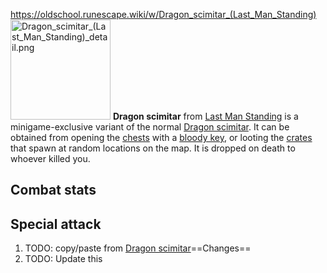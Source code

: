 https://oldschool.runescape.wiki/w/Dragon_scimitar_(Last_Man_Standing)
{{Infobox Item
|name = Dragon scimitar
|image = [[File:Dragon scimitar (Last Man Standing).png]]
|release = [[4 August]] [[2016]]
|update = Last Man Standing Beta and Splashing Restrictions  # TODO: Update this
|members = No
|quest = No
|tradeable = No
|placeholder = No
|equipable = Yes
|stackable = No
|noteable = Yes
|options = Wield, Drop   # TODO: Update this
|examine = A vicious, curved sword.
|value = 30
|alchable = No
|weight = 1.814
|id = 20406
}}
[[File:Dragon scimitar (Last Man Standing) detail.png|160px|left]]
'''Dragon scimitar''' from [[Last Man Standing]] is a minigame-exclusive variant of the normal [[Dragon scimitar]]. It can be obtained from opening the [[Chest (Last Man Standing)|chests]] with a [[bloody key]], or looting the [[Crate (Last Man Standing)|crates]] that spawn at random locations on the map. It is dropped on death to whoever killed you.

==Combat stats==
{{Infobox Bonuses
|astab = 8
|aslash = 67
|acrush = -2
|amagic = 0
|arange = 0
|dstab = 0
|dslash = 1
|dcrush = 0
|dmagic = 0
|drange = 0
|str = 66
|rstr = 0
|mdmg = 0
|prayer = 0
|slot = weapon
|speed = 4
|attackrange = 0
|combatstyle = slash_sword
|image = [[File:Dragon scimitar equipped male.png|160px]]
|altimage = [[File:Dragon scimitar equipped female.png|160px]]
}}

{{CombatStyles|slash_sword|speed=4|attackrange=0}}

==Special attack==
# TODO: copy/paste from [[Dragon scimitar]]==Changes==
# TODO: Update this
{{Subject changes header}}
{{Subject changes
|date = 4 August 2016
|update = Last Man Standing
|change = The item was made fully available with the release of Last Man Standing.
}}
{{Subject changes footer}}

{{Last Man Standing In-game Items}}